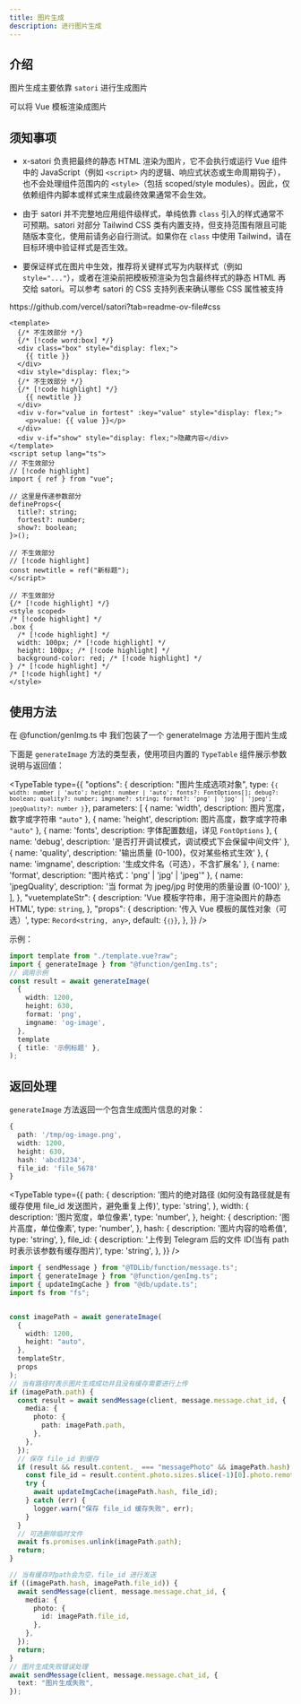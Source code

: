 ```yaml
---
title: 图片生成
description: 进行图片生成
---
```


## 介绍

图片生成主要依靠 `satori` 进行生成图片

可以将 Vue 模板渲染成图片

## 须知事项

- x-satori 负责把最终的静态 HTML 渲染为图片，它不会执行或运行 Vue 组件中的 JavaScript（例如 `<script>` 内的逻辑、响应式状态或生命周期钩子），也不会处理组件范围内的 `<style>`（包括 scoped/style modules）。因此，仅依赖组件内脚本或样式来生成最终效果通常不会生效。

- 由于 satori 并不完整地应用组件级样式，单纯依靠 `class` 引入的样式通常不可预期。satori 对部分 Tailwind CSS 类有内置支持，但支持范围有限且可能随版本变化，使用前请务必自行测试。如果你在 `class` 中使用 Tailwind，请在目标环境中验证样式是否生效。

- 要保证样式在图片中生效，推荐将关键样式写为内联样式（例如 `style="..."`），或者在渲染前把模板预渲染为包含最终样式的静态 HTML 再交给 satori。可以参考 satori 的 CSS 支持列表来确认哪些 CSS 属性被支持

<Callout title="satori 支持的 CSS 列表（参考）">
  https://github.com/vercel/satori?tab=readme-ov-file#css
</Callout>

```vue title="template.vue"
<template>
  {/* 不生效部分 */}
  {/* [!code word:box] */}
  <div class="box" style="display: flex;">
    {{ title }}
  </div>
  <div style="display: flex;">
  {/* 不生效部分 */}
  {/* [!code highlight] */}
    {{ newtitle }}
  </div>
  <div v-for="value in fortest" :key="value" style="display: flex;">
    <p>value: {{ value }}</p>
  </div>
  <div v-if="show" style="display: flex;">隐藏内容</div>
</template>
<script setup lang="ts">
// 不生效部分
// [!code highlight]
import { ref } from "vue";

// 这里是传递参数部分
defineProps<{
  title?: string;
  fortest?: number;
  show?: boolean;
}>();

// 不生效部分
// [!code highlight]
const newtitle = ref("新标题");
</script>

// 不生效部分
{/* [!code highlight] */}
<style scoped>
/* [!code highlight] */
.box {
  /* [!code highlight] */
  width: 100px; /* [!code highlight] */
  height: 100px; /* [!code highlight] */
  background-color: red; /* [!code highlight] */
} /* [!code highlight] */
/* [!code highlight] */
</style>
```

## 使用方法

在 @function/genImg.ts 中 我们包装了一个 generateImage 方法用于图片生成

下面是 `generateImage` 方法的类型表，使用项目内置的 `TypeTable` 组件展示参数说明与返回值：

<TypeTable
  type={{
    "options": {
      description: "图片生成选项对象",
      type: <code>{`{ width: number | 'auto'; height: number | 'auto'; fonts?: FontOptions[]; debug?: boolean; quality?: number; imgname?: string; format?: 'png' | 'jpg' | 'jpeg'; jpegQuality?: number }`}</code>,
      parameters: [
        { name: 'width', description: <span>图片宽度，数字或字符串 <code>"auto"</code></span> },
        { name: 'height', description: <span>图片高度，数字或字符串 <code>"auto"</code></span> },
        { name: 'fonts', description: <span>字体配置数组，详见 <code>FontOptions</code></span> },
        { name: 'debug', description: '是否打开调试模式，调试模式下会保留中间文件' },
        { name: 'quality', description: '输出质量 (0-100)，仅对某些格式生效' },
        { name: 'imgname', description: '生成文件名（可选），不含扩展名' },
        { name: 'format', description: "图片格式：'png' | 'jpg' | 'jpeg'" },
        { name: 'jpegQuality', description: '当 format 为 jpeg/jpg 时使用的质量设置 (0-100)' },
      ],
    },
    "vuetemplateStr": {
      description: 'Vue 模板字符串，用于渲染图片的静态 HTML',
      type: <code>string</code>,
    },
    "props": {
      description: '传入 Vue 模板的属性对象（可选）',
      type: <code>Record&lt;string, any&gt;</code>,
      default: <code>{`{}`}</code>,
    },
  }}
/>

示例：
<Files>
    <File name="test.ts" />
    <File name="template.vue" />
</Files>

```ts title="test.ts"
import template from "./template.vue?raw";
import { generateImage } from "@function/genImg.ts";
// 调用示例
const result = await generateImage(
  {
    width: 1200,
    height: 630,
    format: 'png',
    imgname: 'og-image',
  },
  template
  { title: '示例标题' },
);

```

## 返回处理

`generateImage` 方法返回一个包含生成图片信息的对象：

```ts
{
  path: '/tmp/og-image.png',
  width: 1200,
  height: 630,
  hash: 'abcd1234',
  file_id: 'file_5678'
}
```
<TypeTable
  type={{
    path: {
      description:
        '图片的绝对路径 (如何没有路径就是有缓存使用 file_id 发送图片，避免重复上传)',
      type: 'string',
    },
    width: {
      description: '图片宽度，单位像素',
      type: 'number',
    },
    height: {
      description: '图片高度，单位像素',
      type: 'number',
    },
    hash: {
      description: '图片内容的哈希值',
      type: 'string',
    },
    file_id: {
      description: '上传到 Telegram 后的文件 ID(当有 path 时表示该参数有缓存图片)',
      type: 'string',
    },
  }}
/>

```ts
import { sendMessage } from "@TDLib/function/message.ts";
import { generateImage } from "@function/genImg.ts";
import { updateImgCache } from "@db/update.ts";
import fs from "fs";


const imagePath = await generateImage(
  {
    width: 1200,
    height: "auto",
  },
  templateStr,
  props
);
// 当有路径时表示图片生成成功并且没有缓存需要进行上传
if (imagePath.path) {
  const result = await sendMessage(client, message.message.chat_id, {
    media: {
      photo: {
        path: imagePath.path,
      },
    },
  });
  // 保存 file_id 到缓存
  if (result && result.content._ === "messagePhoto" && imagePath.hash) {
    const file_id = result.content.photo.sizes.slice(-1)[0].photo.remote.id;
    try {
      await updateImgCache(imagePath.hash, file_id);
    } catch (err) {
      logger.warn("保存 file_id 缓存失败", err);
    }
  }
  // 可选删除临时文件
  await fs.promises.unlink(imagePath.path);
  return;
}

// 当有缓存时path会为空，file_id 进行发送
if ((imagePath.hash, imagePath.file_id)) {
  await sendMessage(client, message.message.chat_id, {
    media: {
      photo: {
        id: imagePath.file_id,
      },
    },
  });
  return;
}
// 图片生成失败错误处理
await sendMessage(client, message.message.chat_id, {
  text: "图片生成失败",
});
```